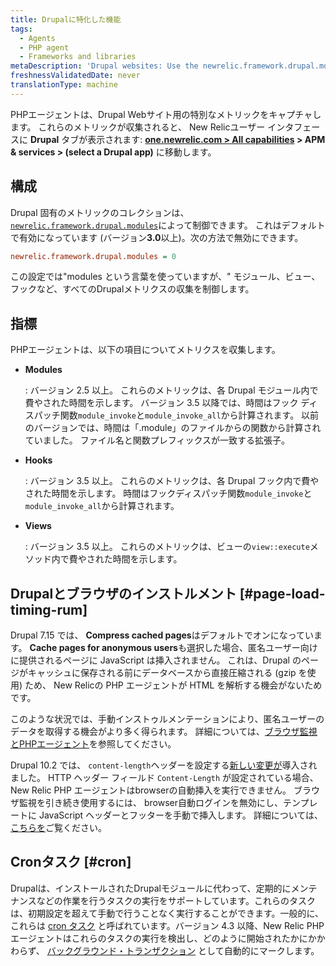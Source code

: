 ```yaml
---
title: Drupalに特化した機能
tags:
  - Agents
  - PHP agent
  - Frameworks and libraries
metaDescription: 'Drupal websites: Use the newrelic.framework.drupal.modules INI setting to capture special metrics for modules, hooks, views, and browser instrumentation.'
freshnessValidatedDate: never
translationType: machine
---
```


PHPエージェントは、Drupal Webサイト用の特別なメトリックをキャプチャします。 これらのメトリックが収集されると、 New Relicユーザー インタフェースに <DNT>**Drupal**</DNT> タブが表示されます: <DNT>**[one.newrelic.com > All capabilities](https://one.newrelic.com/all-capabilities) > APM & services > (select a Drupal app)**</DNT> に移動します。

## 構成

Drupal 固有のメトリックのコレクションは、 [`newrelic.framework.drupal.modules`](/docs/php/php-agent-phpini-settings#inivar-framework-drupal-modules)によって制御できます。 これはデフォルトで有効になっています (バージョン<DNT>**3.0**</DNT>以上)。次の方法で無効にできます。

```ini
newrelic.framework.drupal.modules = 0
```

この設定では"modules という言葉を使っていますが、" モジュール、ビュー、フックなど、すべてのDrupalメトリクスの収集を制御します。

## 指標

PHPエージェントは、以下の項目についてメトリクスを収集します。

* <DNT>**Modules**</DNT>

  : バージョン 2.5 以上。 これらのメトリックは、各 Drupal モジュール内で費やされた時間を示します。 バージョン 3.5 以降では、時間はフック ディスパッチ関数`module_invoke`と`module_invoke_all`から計算されます。 以前のバージョンでは、時間は「.module」のファイルからの関数から計算されていました。 ファイル名と関数プレフィックスが一致する拡張子。

* <DNT>**Hooks**</DNT>

  : バージョン 3.5 以上。 これらのメトリックは、各 Drupal フック内で費やされた時間を示します。 時間はフックディスパッチ関数`module_invoke`と`module_invoke_all`から計算されます。

* <DNT>**Views**</DNT>

  : バージョン 3.5 以上。 これらのメトリックは、ビューの`view::execute`メソッド内で費やされた時間を示します。

## Drupalとブラウザのインストルメント [#page-load-timing-rum]

Drupal 7.15 では、 <DNT>**Compress cached pages**</DNT>はデフォルトでオンになっています。 <DNT>**Cache pages for anonymous users**</DNT>も選択した場合、匿名ユーザー向けに提供されるページに<InlinePopover type="browser"/> JavaScript は挿入されません。 これは、Drupal のページがキャッシュに保存される前にデータベースから直接圧縮される (gzip を使用) ため、 New Relicの PHP エージェントが HTML を解析する機会がないためです。

このような状況では、手動インストゥルメンテーションにより、匿名ユーザーのデータを取得する機会がより多く得られます。 詳細については、[ブラウザ監視とPHPエージェント](/docs/apm/agents/php-agent/features/browser-monitoring-php-agent/)を参照してください。

Drupal 10.2 では、 `content-length`ヘッダーを設定する[新しい変更が](https://www.drupal.org/node/3298551)導入されました。 HTTP ヘッダー フィールド `Content-Length` が設定されている場合、 New Relic PHP エージェントはbrowserの自動挿入を実行できません。 ブラウザ監視を引き続き使用するには、 browser自動ログインを無効にし、テンプレートに JavaScript ヘッダーとフッターを手動で挿入します。 詳細については、[こちらを](/docs/apm/agents/php-agent/features/browser-monitoring-php-agent/#auto_instrumentation)ご覧ください。

## Cronタスク [#cron]

Drupalは、インストールされたDrupalモジュールに代わって、定期的にメンテナンスなどの作業を行うタスクの実行をサポートしています。これらのタスクは、初期設定を超えて手動で行うことなく実行することができます。一般的に、これらは [cron タスク](https://drupal.org/cron "リンクが新しいウィンドウで開きます") と呼ばれています。バージョン 4.3 以降、New Relic PHP エージェントはこれらのタスクの実行を検出し、どのように開始されたかにかかわらず、 [バックグラウンド・トランザクション](/docs/features/monitoring-background-processes#ui) として自動的にマークします。